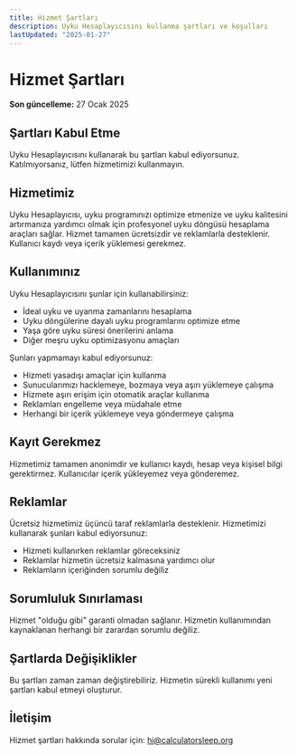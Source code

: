```yaml
---
title: Hizmet Şartları
description: Uyku Hesaplayıcısını kullanma şartları ve koşulları
lastUpdated: "2025-01-27"
---
```


# Hizmet Şartları

**Son güncelleme:** 27 Ocak 2025

## Şartları Kabul Etme

Uyku Hesaplayıcısını kullanarak bu şartları kabul ediyorsunuz. Katılmıyorsanız, lütfen hizmetimizi kullanmayın.

## Hizmetimiz

Uyku Hesaplayıcısı, uyku programınızı optimize etmenize ve uyku kalitesini artırmanıza yardımcı olmak için profesyonel uyku döngüsü hesaplama araçları sağlar. Hizmet tamamen ücretsizdir ve reklamlarla desteklenir. Kullanıcı kaydı veya içerik yüklemesi gerekmez.

## Kullanımınız

Uyku Hesaplayıcısını şunlar için kullanabilirsiniz:

- İdeal uyku ve uyanma zamanlarını hesaplama
- Uyku döngülerine dayalı uyku programlarını optimize etme
- Yaşa göre uyku süresi önerilerini anlama
- Diğer meşru uyku optimizasyonu amaçları

Şunları yapmamayı kabul ediyorsunuz:

- Hizmeti yasadışı amaçlar için kullanma
- Sunucularımızı hacklemeye, bozmaya veya aşırı yüklemeye çalışma
- Hizmete aşırı erişim için otomatik araçlar kullanma
- Reklamları engelleme veya müdahale etme
- Herhangi bir içerik yüklemeye veya göndermeye çalışma

## Kayıt Gerekmez

Hizmetimiz tamamen anonimdir ve kullanıcı kaydı, hesap veya kişisel bilgi gerektirmez. Kullanıcılar içerik yükleyemez veya gönderemez.

## Reklamlar

Ücretsiz hizmetimiz üçüncü taraf reklamlarla desteklenir. Hizmetimizi kullanarak şunları kabul ediyorsunuz:

- Hizmeti kullanırken reklamlar göreceksiniz
- Reklamlar hizmetin ücretsiz kalmasına yardımcı olur
- Reklamların içeriğinden sorumlu değiliz

## Sorumluluk Sınırlaması

Hizmet "olduğu gibi" garanti olmadan sağlanır. Hizmetin kullanımından kaynaklanan herhangi bir zarardan sorumlu değiliz.

## Şartlarda Değişiklikler

Bu şartları zaman zaman değiştirebiliriz. Hizmetin sürekli kullanımı yeni şartları kabul etmeyi oluşturur.

## İletişim

Hizmet şartları hakkında sorular için: hi@calculatorsleep.org



